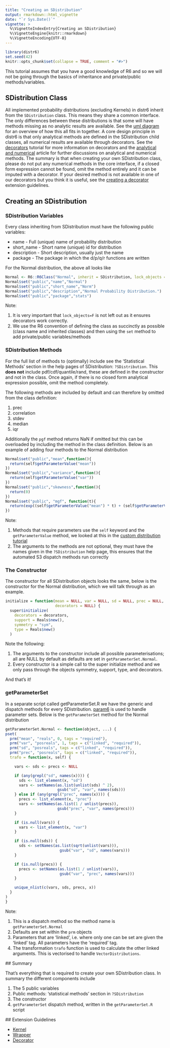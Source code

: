 ```yaml
---
title: "Creating an SDistribution"
output: rmarkdown::html_vignette
date: "`r Sys.Date()`"
vignette: >
  %\VignetteIndexEntry{Creating an SDistribution}
  %\VignetteEngine{knitr::rmarkdown}
  %\VignetteEncoding{UTF-8}
---
```


```r
library(distr6)
set.seed(42)
knitr::opts_chunk$set(collapse = TRUE, comment = "#>")
```

This tutorial assumes that you have a good knowledge of R6 and so we will not be going through the basics of inheritance and private/public methods/variables.

## SDistribution Class

All implemented probability distributions (excluding Kernels) in distr6 inherit from the `SDistribution` class. This means they share a common interface. The only differences between these distributions is that some will have methods missing as no analytic results are available. See the [uml diagram](https://raw.githubusercontent.com/wiki/alan-turing-institute/distr6/images/uml.png) for an overview of how this all fits in together. A core design principle in distr6 is that only analytical methods are defined in the SDistribution child classes, all numerical results are available through decorators. See the [decorators](https://alan-turing-institute.github.io/distr6/articles/webs/decorators.html) tutorial for more information on decorators and the [analytical and numerical](https://alan-turing-institute.github.io/distr6/articles/webs/analytic_and_numeric_methods.html) article for further discussions on analytical and numerical methods. The summary is that when creating your own SDistribution class, please do not put any numerical methods in the core interface, if a closed form expression cannot be found, omit the method entirely and it can be imputed with a decorator. If your desired method is not available in one of our decorators but you think it is useful, see the [creating a decorator](https://alan-turing-institute.github.io/distr6/articles/webs/create_decorator.html) extension guidelines.

## Creating an SDistribution

### SDistribution Variables

Every class inheriting from SDistribution must have the following public variables:

* name - Full (unique) name of probability distribution
* short_name - Short name (unique) id for distribution
* description - Short description, usually just the name
* package - The package in which the d/p/q/r functions are written

For the Normal distribution, the above all looks like

```r
Normal <- R6::R6Class("Normal", inherit = SDistribution, lock_objects = F)
Normal$set("public","name","Normal")
Normal$set("public","short_name","Norm")
Normal$set("public","description","Normal Probability Distribution.")
Normal$set("public","package","stats")
```

Note:

1. It is very important that `lock_objects=F` is not left out as it ensures decorators work correctly.
2. We use the R6 convention of defining the class as succinctly as possible (class name and inherited classes) and then using the `set` method to add private/public variables/methods

### SDistribution Methods

For the full list of methods to (optimally) include see the 'Statistical Methods' section in the help pages of SDistribution: `?SDistribution`. This **does not** include pdf/cdf/quantile/rand, these are defined in the constructor and not in the class. Once again, if there is no closed form analytical expression possible, omit the method completely.

The following methods are included by default and can therefore by omitted from the class definition:

1. prec
2. correlation
3. stdev
4. median
5. iqr

Additionally the `pgf` method returns NaN if omitted but this can be overloaded by including the method in the class definition. Below is an example of adding four methods to the Normal distribution

```r
Normal$set("public","mean",function(){
  return(self$getParameterValue("mean"))
})
Normal$set("public","variance",function(){
  return(self$getParameterValue("var"))
})
Normal$set("public","skewness",function(){
  return(0)
})
Normal$set("public", "mgf", function(t){
  return(exp((self$getParameterValue("mean") * t) + (self$getParameterValue("var") * t^2 * 0.5)))
})
```

Note:

1. Methods that require parameters use the `self` keyword and the `getParameterValue` method, we looked at this in the [custom distribution tutorial](https://alan-turing-institute.github.io/distr6/articles/webs/custom_distributions.html)
2. The arguments to the methods are not optional, they must have the names given in the `?SDistribution` help page, this ensures that the automated S3 dispatch methods run correctly

### The Constructor

The constructor for all SDistribution objects looks the same, below is the constructor for the Normal distribution, which we will talk through as an example.

```r
initialize = function(mean = NULL, var = NULL, sd = NULL, prec = NULL,
                      decorators = NULL) {
  super$initialize(
    decorators = decorators,
    support = Reals$new(),
    symmetry = "sym",
    type = Reals$new()
  )
```

Note the following:

  1. The arguments to the constructor include all possible parameterisations; all are NULL by default as defaults are set in `getParameterSet.Normal`.
  2. Every constructor is a simple call to the super initialize method and we only pass through the objects symmetry, support, type, and decorators.

And that's it!

### getParameterSet

In a separate script called getParameterSet.R we have the generic and dispatch methods for every SDistribution. [param6](https://cran.r-project.org/package=param6) is used to handle parameter sets. Below is the `getParameterSet` method for the Normal distribution

  ```r
  getParameterSet.Normal <- function(object, ...) {
  pset(
    prm("mean", "reals", 0, tags = "required"),
    prm("var", "posreals", 1, tags = c("linked", "required")),
    prm("sd", "posreals", tags = c("linked", "required")),
    prm("prec", "posreals", tags = c("linked", "required")),
    trafo = function(x, self) {

      vars <- sds <- precs <- NULL

      if (any(grepl("sd", names(x)))) {
        sds <- list_element(x, "sd")
        vars <- setNames(as.list(unlist(sds) ^ 2),
                         gsub("sd", "var", names(sds)))
      } else if (any(grepl("prec", names(x)))) {
        precs <- list_element(x, "prec")
        vars <- setNames(as.list(1 / unlist(precs)),
                         gsub("prec", "var", names(precs)))
      }

      if (is.null(vars)) {
        vars <- list_element(x, "var")
      }

      if (is.null(sds)) {
        sds <- setNames(as.list(sqrt(unlist(vars))),
                          gsub("var", "sd", names(vars)))
      }

      if (is.null(precs)) {
        precs <- setNames(as.list(1 / unlist(vars)),
                          gsub("var", "prec", names(vars)))
      }

      unique_nlist(c(vars, sds, precs, x))
    }
  )
}
  ```

  Note:

  1. This is a dispatch method so the method name is `getParameterSet.Normal`
  2. Defaults are set within the `prm` objects
  3. Parameters that are 'linked', i.e. where only one can be set are given the 'linked' tag. All parameters have the 'required' tag.
  4. The transformation `trafo` function is used to calculate the other linked arguments. This is vectorised to handle `VectorDistributions`.

  ## Summary

  That's everything that is required to create your own SDistribution class. In summary the different components include

  1. The 5 public variables
  2. Public methods: 'statistical methods' section in `?SDistribution`
  3. The constructor
  4. `getParameterSet` dispatch method, written in the `getParameterSet.R` script

  ## Extension Guidelines

  * [Kernel](https://alan-turing-institute.github.io/distr6/articles/webs/create_kernel.html)
  * [Wrapper](https://alan-turing-institute.github.io/distr6/articles/webs/create_wrapper.html)
  * [Decorator](https://alan-turing-institute.github.io/distr6/articles/webs/create_decorator.html)

